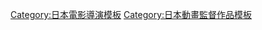 {{Navbox
|name = 難波日登志執導作品
|title = [[難波日登志]]執導作品
|listclass = hlist hlist-hyphen
|group1 = 電視動畫
|list1 = {{Navbox|child
|group1 = 1980年代
|list1 = 
* [[衝鋒四驅郎]]（1989年－1990年）
|group2 = 1990年代
|list2 = 
* [[秀逗泰山|秀逗泰山阿達&#9825;]]（1993年－1994年）
* [[暖暖日記]]（1995年－1996年）
* {{link-ja|YAT安心！宇宙旅行|YAT安心!宇宙旅行}}（1996年－1998年）
|group3 = 2000年代
|list3 = 
* [[刃牙]]（2001年）
|group4 = 2010年代
|list4 = 
* [[HEROMAN]]（2010年）
* [[GOSICK]]（2011年）
* [[Fate/Grand Order|Fate/Grand Order -First Order-]]（2016年）
* [[告白實行委員會 ～戀愛系列～|無論何時我們的戀情都是10厘米。]]<sub>1</sub>（2017年）
* [[Fate/Grand Order|Fate/Grand Order -MOONLIGHT/LOSTROOM-]]<sub>1</sub>（2017年）
* [[黃金神威]]（2018年－2020年）
|group5 = 2020年代
|list5 = 
* [[ICHU偶像進行曲|I★CHU -Halfway Through the Idol-]]（2021年）
}}
|group2 = OVA
|list2 = 
* [[飛女刑事|太妹刑事]]<sub>2</sub>（1991年）
* [[第一神拳|第一神拳 間柴vs木村 死刑執行]]（2003年）
|group3 = 電影動畫
|list3 = 
* [[貓狗寵物街|淘氣貓 喵喵三丁目：求求你！幫忙找小桃!!]]（1993年）
* {{link-ja|麵包超人：哈比的大冒險#麵包超人：黑雪公主與受歡迎的細菌人|それいけ!アンパンマン ハピーの大冒険#それいけ!アンパンマン くろゆき姫とモテモテばいきんまん|麵包超人：黑雪公主與受歡迎的細菌人}}（2005年）
|group4 = 遊戲
|list4 = [[雷頓教授VS逆轉裁判]]<sup>3</sup>（2012年）
|below=
1: 總導演 2: 動畫導演 3: 動畫章節
}}
<noinclude>
{{DEFAULTSORT:Nanba Hitoshi}}
[[Category:日本電影導演模板]]
[[Category:日本動畫監督作品模板]]
</noinclude>